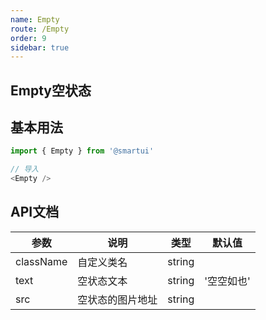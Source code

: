 ```yaml
---
name: Empty
route: /Empty
order: 9
sidebar: true
---
```



## Empty空状态

<Playground>
    <Empty />
</Playground>

## 基本用法

``` js
import { Empty } from '@smartui'

// 导入
<Empty />
```

## API文档
|  参数  |  说明  |  类型  |  默认值  |
|  ---   |  ---  |  ---  |  ---  |
|  className  |  自定义类名  |  string  |  |
|  text  |  空状态文本  |  string  |  '空空如也'  |
|  src  |  空状态的图片地址  |  string  |  | 
